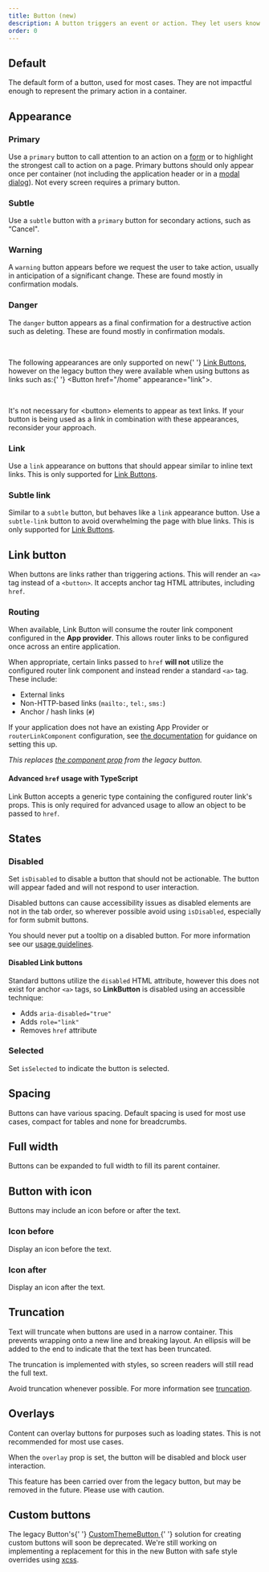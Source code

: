 ```yaml
---
title: Button (new)
description: A button triggers an event or action. They let users know what will happen next.
order: 0
---
```





## Default

The default form of a button, used for most cases. They are not impactful enough to represent the primary action in a container.

<Example Component={ButtonDefault} packageName="@atlaskit/button" />

## Appearance

### Primary

Use a `primary` button to call attention to an action on a [form](/patterns/forms) or to highlight the strongest call to action on a page.
Primary buttons should only appear once per container (not including the application header or in a [modal dialog](/components/modal-dialog)). Not every screen requires a primary button.

<Example Component={ButtonPrimary} packageName="@atlaskit/button" />

### Subtle

Use a `subtle` button with a `primary` button for secondary actions, such as “Cancel".

<Example Component={ButtonSubtle} packageName="@atlaskit/button" />

### Warning

A `warning` button appears before we request the user to take action, usually in anticipation of a significant change. These are found mostly in confirmation modals.

<Example Component={ButtonWarning} packageName="@atlaskit/button" />

### Danger

The `danger` button appears as a final confirmation for a destructive action such as deleting. These are found mostly in confirmation modals.

<Example Component={ButtonDanger} packageName="@atlaskit/button" />

<br />
<SectionMessage title="Differs to legacy button" appearance="information">
  <p>
    The following appearances are only supported on new{' '}
    <a href="#link-button">Link Buttons</a>, however on the legacy button they
    were available when using buttons as links such as:{' '}
    <inlineCode>&lt;Button href="/home" appearance="link"&gt;</inlineCode>.
  </p>
  <br />
  <p>
    It's not necessary for <inlineCode>&lt;button&gt;</inlineCode> elements to
    appear as text links. If your button is being used as a link in combination
    with these appearances, reconsider your approach.
  </p>
</SectionMessage>

### Link

Use a `link` appearance on buttons that should appear similar to inline text links. This is only supported for <a href="#link-button">Link Buttons</a>.

<Example Component={ButtonLink} packageName="@atlaskit/button" />

### Subtle link

Similar to a `subtle` button, but behaves like a `link` appearance button. Use a `subtle-link` button to avoid overwhelming the page with blue links. This is only supported for <a href="#link-button">Link Buttons</a>.

<Example Component={ButtonSubtleLink} packageName="@atlaskit/button" />

## Link button

When buttons are links rather than triggering actions. This will render an `<a>` tag instead of a `<button>`. It accepts anchor tag HTML attributes, including `href`.

<Example Component={LinkButton} packageName="@atlaskit/button" />

### Routing

When available, Link Button will consume the router link component configured in the **App provider**. This allows router links to be configured once across an entire application.

When appropriate, certain links passed to `href` **will not** utilize the configured router link component and instead render a standard `<a>` tag. These include:

- External links
- Non-HTTP-based links (`mailto:`, `tel:`, `sms:`)
- Anchor / hash links (`#`)

If your application does not have an existing App Provider or `routerLinkComponent` configuration, see [the documentation](/components/app-provider/examples#router-links) for guidance on setting this up.

_This replaces [the component prop](/components/button/examples#routing) from the legacy button._

#### Advanced `href` usage with TypeScript

Link Button accepts a generic type containing the configured router link's props. This is only required for advanced usage to allow an object to be passed to `href`.

<Example
  Component={LinkButtonWithRouting}
  packageName="@atlaskit/button"
  appearance="source-only"
/>

## States

### Disabled

Set `isDisabled` to disable a button that should not be actionable. The button will appear faded and will not respond to user interaction.

Disabled buttons can cause accessibility issues as disabled elements are not in the tab order, so wherever possible avoid using `isDisabled`, especially for form submit buttons.

You should never put a tooltip on a disabled button. For more information see our [usage guidelines](/components/button-new/usage#do-not-put-tooltips-on-disabled-buttons).

<Example Component={ButtonDisabled} packageName="@atlaskit/button" />

#### Disabled Link buttons

Standard buttons utilize the `disabled` HTML attribute, however this does not exist for anchor `<a>` tags, so **LinkButton** is disabled using an accessible technique:

- Adds `aria-disabled="true"`
- Adds `role="link"`
- Removes `href` attribute

<Example Component={LinkButtonDisabled} packageName="@atlaskit/button" />

### Selected

Set `isSelected` to indicate the button is selected.

<Example Component={ButtonSelected} packageName="@atlaskit/button" />

## Spacing

Buttons can have various spacing. Default spacing is used for most use cases, compact for tables and none for breadcrumbs.

<Example Component={ButtonPadding} packageName="@atlaskit/button" />

## Full width

Buttons can be expanded to full width to fill its parent container.

<Example Component={ButtonFullWidth} packageName="@atlaskit/button" />

## Button with icon

Buttons may include an icon before or after the text.

### Icon before

Display an icon before the text.

<Example Component={ButtonWithIconBefore} packageName="@atlaskit/button" />

### Icon after

Display an icon after the text.

<Example Component={ButtonWithIconAfter} packageName="@atlaskit/button" />

## Truncation

Text will truncate when buttons are used in a narrow container. This prevents wrapping onto a new line and breaking layout. An ellipsis will be added to the end to indicate that the text has been truncated.

The truncation is implemented with styles, so screen readers will still read the full text.

Avoid truncation whenever possible. For more information see [truncation](/content/language-and-grammar#truncation).

<Example Component={ButtonTruncation} packageName="@atlaskit/button" />

## Overlays

Content can overlay buttons for purposes such as loading states. This is not recommended for most use cases.

When the `overlay` prop is set, the button will be disabled and block user interaction.

<SectionMessage title="Caution" appearance="warning">
  <p>
    This feature has been carried over from the legacy button, but may be
    removed in the future. Please use with caution.
  </p>
</SectionMessage>

<Example Component={ButtonOverlay} packageName="@atlaskit/button" />

## Custom buttons

<SectionMessage title="Coming soon" appearance="information">
  <p>
    The legacy Button's{' '}
    <a href="/components/button/examples#custom-theme-button-not-recommended">
      CustomThemeButton
    </a>{' '}
    solution for creating custom buttons will soon be deprecated. We're still
    working on implementing a replacement for this in the new Button with safe
    style overrides using <a href="/components/primitives/xcss/usage">xcss</a>.
  </p>
</SectionMessage>
